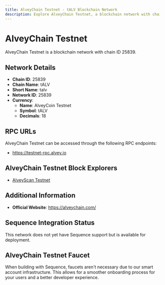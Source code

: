 ```yaml
--- 
title: AlveyChain Testnet - tALV Blockchain Network
description: Explore AlveyChain Testnet, a blockchain network with chain ID 25839. Learn about its native currency, AlveyCoin Testnet, and how to interact with the network.
---
```


# AlveyChain Testnet

AlveyChain Testnet is a blockchain network with chain ID 25839.

## Network Details

- **Chain ID**: 25839
- **Chain Name**: tALV
- **Short Name**: talv
- **Network ID**: 25839
- **Currency**: 
  - **Name**: AlveyCoin Testnet
  - **Symbol**: tALV
  - **Decimals**: 18

## RPC URLs

AlveyChain Testnet can be accessed through the following RPC endpoints:

- https://testnet-rpc.alvey.io

## AlveyChain Testnet Block Explorers

- [AlveyScan Testnet](https://alveytestnet.com)

## Additional Information

- **Official Website**: https://alveychain.com/

## Sequence Integration Status

This network does not yet have Sequence support but is available for deployment.

## AlveyChain Testnet Faucet

When building with Sequence, faucets aren't necessary due to our smart account infrastructure. This allows for a smoother onboarding process for your users and a better developer experience.
